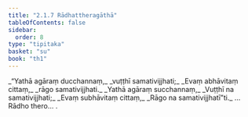 ```yaml
---
title: "2.1.7 Rādhattheragāthā"
tableOfContents: false
sidebar:
  order: 8
type: "tipitaka"
basket: "su"
book: "th1"
---
```



<DynamicBreadcrumb />

<Division number="133" book="th1" bookNo="19" page="248">

<Paragraph number="292" type="verses" book="th1">
_“Yathā agāraṃ ducchannaṃ,_  
_vuṭṭhī samativijjhati;_  
_Evaṃ abhāvitaṃ cittaṃ,_  
_rāgo samativijjhati._  

</Paragraph>

</Division>
<Division number="134" book="th1" bookNo="19" page="248">

<Paragraph number="293" type="verses" book="th1">
_Yathā agāraṃ succhannaṃ,_  
_Vuṭṭhī na samativijjhati;_  
_Evaṃ subhāvitaṃ cittaṃ,_  
_Rāgo na samativijjhatī”ti._  


</Paragraph>
</Division>

<Paragraph number="294" type="center" book="th1">
…  Rādho thero… .
</Paragraph>